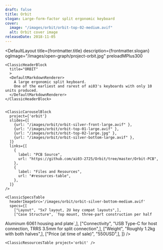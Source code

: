 ```yaml
---
draft: false
title: Orbit
slogan: Large-form-factor split ergonomic keyboard
cover:
  image: "/images/orbit/orbit-top-02-medium.avif"
  alt: Orbit cover image
releaseDate: 2018-11-05
---
```


<DefaultLayout 
  title={frontmatter.title} 
  description={frontmatter.slogan}
  ogImage="/images/open-graph/project-orbit.jpg"
  preloadMPlus300
>

  <ClassicBlurredHeader src={frontmatter.cover.image} />

  <div class="container mx-auto">

    <ClassicHeaderBlock 
      title="ORBIT"
      >
      <DefaultMarkdownRenderer>
        A large ergonomic split keyboard.  
        One of the earliest and rarest of ai03's keyboards with only 10 units produced.
      </DefaultMarkdownRenderer>
    </ClassicHeaderBlock>


    <ClassicCarouselBlock 
      project={'orbit'} 
      slides={[
        {url: "/images/orbit/orbit-silver-front-large.avif" },
        {url: "/images/orbit/orbit-top-01-large.avif" },
        {url: "/images/orbit/orbit-top-02-large.jpg" },
        {url: "/images/orbit/orbit-silver-bottom-large.avif" },
      ]} 
      links={[
        {
          label: "PCB Source",
          url: "https://github.com/ai03-2725/Orbit/tree/master/Orbit-PCB",
        },
        {
          label: "Files and Resources",
          url: "#resources-table",
        },
      ]}
    />

    <ClassicSpecsTable 
      headerImageSrc='/images/orbit/orbit-silver-bottom-medium.avif' 
      specs={[
        ["Layout", "5x7 layout, 2U key compat layouts",],
        ["Case Structure", `Top mount, three-part construction per half  
Aluminum 6061 housing and plate`,],
        ["Connectivity", "USB Type-C for host connection, TRRS 3.5mm for split connection",],
        ["Weight", "Roughly 1.2kg with both halves",],
        ["Price (at time of sale)", "550USD",],
    ]} />

    <ClassicResourcesTable project='orbit' />

  </div>

</DefaultLayout>